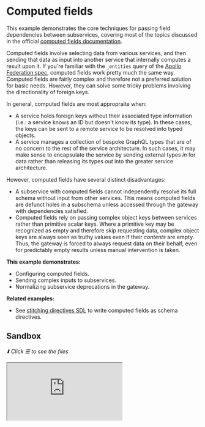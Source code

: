 # Computed fields

This example demonstrates the core techniques for passing field dependencies between subservices,
covering most of the topics discussed in the official
[computed fields documentation](/docs/approaches/type-merging#computed-fields).

Computed fields involve selecting data from various services, and then sending that data as input
into another service that internally computes a result upon it. If you're familiar with the
`_entities` query of the
[Apollo Federation spec](https://www.apollographql.com/docs/federation/federation-spec/#query_entities),
computed fields work pretty much the same way. Computed fields are fairly complex and therefore not
a preferred solution for basic needs. However, they can solve some tricky problems involving the
directionality of foreign keys.

In general, computed fields are most appropraite when:

- A service holds foreign keys without their associated type information (i.e.: a service knows an
  ID but doesn't know its type). In these cases, the keys can be sent to a remote service to be
  resolved into typed objects.
- A service manages a collection of bespoke GraphQL types that are of no concern to the rest of the
  service architecture. In such cases, it may make sense to encapsulate the service by sending
  external types _in_ for data rather than releasing its types _out_ into the greater service
  architecture.

However, computed fields have several distinct disadvantages:

- A subservice with computed fields cannot independently resolve its full schema without input from
  other services. This means computed fields are defunct holes in a subschema unless accessed
  through the gateway with dependencies satisfied.
- Computed fields rely on passing complex object keys between services rather than primitive scalar
  keys. Where a primitive key may be recognized as empty and therefore skip requesting data, complex
  object keys are always seen as truthy values even if their _contents_ are empty. Thus, the gateway
  is forced to always request data on their behalf, even for predictably empty results unless manual
  intervention is taken.

**This example demonstrates:**

- Configuring computed fields.
- Sending complex inputs to subservices.
- Normalizing subservice deprecations in the gateway.

**Related examples:**

- See [stitching directives SDL](/handbook/foundation/stitching-directives-sdl) to write computed
  fields as schema directives.

## Sandbox

_⬇️ Click ☰ to see the files_

<iframe
  src="https://codesandbox.io/embed/github/ardatan/schema-stitching/tree/master/examples/computed-fields?codemirror=1&fontsize=14&initialpath=/graphql&theme=dark"
  className="mt-6 w-full h-[500px] rounded-md"
  title="computed-fields"
  allow="geolocation; microphone; camera; midi; vr; accelerometer; gyroscope; payment; ambient-light-sensor; encrypted-media; usb"
  sandbox="allow-forms allow-modals allow-popups allow-presentation allow-same-origin allow-scripts"
/>

> You can also see the project on GitHub
> [here](https://github.com/ardatan/schema-stitching/tree/master/examples/computed-fields).

The following service is available for interactive queries:

- **Stitched gateway:** listening on 4000/graphql

For simplicity, all subservices in this example are run locally by the gateway server. You could
easily break out any subservice into a standalone remote server following the
[combining local and remote schemas](../combining-local-and-remote-schemas) example.

## Summary

Visit the stitched gateway and try running the following query:

```graphql
query {
  products(upcs: [1, 2, 3, 4]) {
    name
    price
    category {
      name
    }
    metadata {
      __typename
      name
      ... on GeoLocation {
        name
        lat
        lon
      }
      ... on SportsTeam {
        location {
          name
          lat
          lon
        }
      }
      ... on TelevisionSeries {
        season
      }
    }
  }
}
```

The `category` and `metadata` associations come from the Metadata service, and are merged with
Products service data using computed fields (this configuration can also be written using
[schema directives](../stitching-directives-sdl)):

```js
merge: {
  Product: {
    fields: {
      category: { selectionSet: '{ categoryId }', computed: true },
      metadata: { selectionSet: '{ metadataIds }', computed: true },
    },
    fieldName: '_products',
    key: ({ categoryId, metadataIds }) => ({ categoryId, metadataIds }),
    argsFromKeys: (keys) => ({ keys }),
  }
}
```

In this pattern, the `category` and `metadata` fields each specify _field-level selection sets_ that
will only be collected from other services when their respective fields are requested. The
additional `computed` setting isolates these fields into a standalone schema that assures the fields
are always requested directly by the gateway with their dependencies provided. Together, the results
of these selection sets are built into an object key and sent off to the Metadata service to be
resolved into its version of the `Product` type.

_metadata schema:_

```graphql
type Product {
  category: Category # @computed(selectionSet: "{ categoryId }")
  metadata: [Metadata] # @computed(selectionSet: "{ metadataIds }")
}

input ProductKey {
  categoryId: ID
  metadataIds: [ID!]
}

type Query {
  _products(keys: [ProductKey!]!): [Product]!
}
```

### Resolving metadata

The `metadata` association is a pretty good candidate for computed fields.

Looking at the way associations are structured, the Products service holds metadata record IDs
without any associated type information. Therefore, the Products service must send these untyped IDs
over to the Metadata service to be resolved into type objects (this is inherently a shortcoming of
the data model&mdash;in a perfect solution, association data would be migrated over to the Metadata
service where both ID and type information is available).

Even if the Products service had all association data available though, there's still some merit in
having the Metadata service _internalize_ the `Product` type rather than _externalizing_ all of its
bespoke Metadata types. Encapsulation of concerns is a valid factor to weigh against implementation
complexity.

### Resolving category

The `catagory` association is needlessly complex using computed fields. It could just as easily use
a [basic foreign key pattern](../type-merging-single-records) in the Products service, which would
eliminate the unsightly `categoryId` field from its schema:

_products schema:_

```graphql
type Product {
  ...
  # categoryId: ID << remove this
  category: Category
}

type Category {
  id: ID!
}
```

### Deprecating subservice inconsistencies

One of the biggest shortcomings of computed fields is their inconsistency&mdash;they cannot be
resolved outside of gateway context where their dependencies are satisfied. If you also utilize the
subservice as a standalone GraphQL resource, then computed fields appear as defunct holes in its
schema.

An imperfect solution to this problem is to deprecate all computed fields in the subservice, and
then remove those deprecations in the gateway proxy layer. For example:

_metadata schema:_

```graphql
type Product {
  category: Category @deprecated(reason: "gateway access only")
  metadata: [Metadata] @deprecated(reason: "gateway access only")
}
```

_index.js:_

```js
import { stitchSchemas } from '@graphql-tools/stitch'
import { RemoveObjectFieldDeprecations } from '@graphql-tools/wrap'
import { metadataSchema } from './services/metadata'

stitchSchemas({
  subschemas: [
    {
      schema: metadataSchema,
      transforms: [new RemoveObjectFieldDeprecations('gateway access only')]
    }
  ]
})
```

The `RemoveObjectFieldDeprecations` transform will un-deprecate these fields within the gateway
schema. The subservice-level deprecations at least offer some insight as to why certain fields don't
work when accessed directly.

